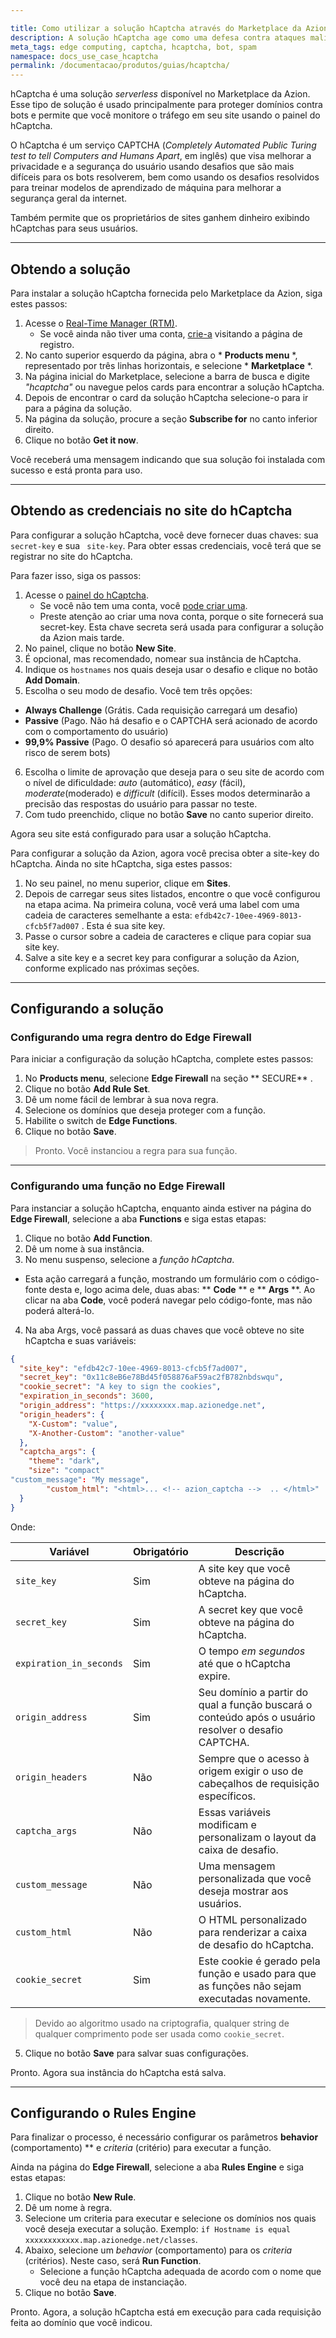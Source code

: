 ```yaml
---

title: Como utilizar a solução hCaptcha através do Marketplace da Azion
description: A solução hCaptcha age como uma defesa contra ataques maliciosos de bots, SPAM e outros.
meta_tags: edge computing, captcha, hcaptcha, bot, spam
namespace: docs_use_case_hcaptcha
permalink: /documentacao/produtos/guias/hcaptcha/
---
```


hCaptcha é uma solução *serverless* disponível no Marketplace da Azion. Esse tipo de solução é usado principalmente para proteger domínios contra bots e permite que você monitore o tráfego em seu site usando o painel do hCaptcha.

O hCaptcha é um serviço CAPTCHA (*Completely Automated Public Turing test to tell Computers and Humans Apart*, em inglês) que visa melhorar a privacidade e a segurança do usuário usando desafios que são mais difíceis para os bots resolverem, bem como usando os desafios resolvidos para treinar modelos de aprendizado de máquina para melhorar a segurança geral da internet.

Também permite que os proprietários de sites ganhem dinheiro exibindo hCaptchas para seus usuários.

---

## Obtendo a solução

Para instalar a solução hCaptcha fornecida pelo Marketplace da Azion, siga estes passos:

1. Acesse o [Real-Time Manager (RTM)](https://manager.azion.com/).
   - Se você ainda não tiver uma conta, [crie-a](https://manager.azion.com/signup/) visitando a página de registro.
2. No canto superior esquerdo da página, abra o * **Products menu** *, representado por três linhas horizontais, e selecione * **Marketplace** *.
3. Na página inicial do Marketplace, selecione a barra de busca e digite *"hcaptcha"* ou navegue pelos cards para encontrar a solução hCaptcha.
4. Depois de encontrar o card da solução hCaptcha selecione-o para ir para a página da solução.
5. Na página da solução, procure a seção **Subscribe for** no canto inferior direito.
6. Clique no botão **Get it now**.

Você receberá uma mensagem indicando que sua solução foi instalada com sucesso e está pronta para uso.

---

## Obtendo as credenciais no site do hCaptcha

Para configurar a solução hCaptcha, você deve fornecer duas chaves: sua `secret-key` e sua ` site-key`. Para obter essas credenciais, você terá que se registrar no site do hCaptcha.

Para fazer isso, siga os passos:

1. Acesse o [painel do hCaptcha](https://dashboard.hcaptcha.com/overview).
   - Se você não tem uma conta, você [pode criar uma](https://www.hcaptcha.com/signup-interstitial).
   - Preste atenção ao criar uma nova conta, porque o site fornecerá sua secret-key. Esta chave secreta será usada para configurar a solução da Azion mais tarde.
2. No painel, clique no botão **New Site**.
3. É opcional, mas recomendado, nomear sua instância de hCaptcha.
4. Indique os `hostnames` nos quais deseja usar o desafio e clique no botão **Add Domain**.
5. Escolha o seu modo de desafio. Você tem três opções:
- **Always Challenge** (Grátis. Cada requisição carregará um desafio)
- **Passive** (Pago. Não há desafio e o CAPTCHA será acionado de acordo com o comportamento do usuário)
- **99,9% Passive** (Pago. O desafio só aparecerá para usuários com alto risco de serem bots)
6. Escolha o limite de aprovação que deseja para o seu site de acordo com o nível de dificuldade: *auto* (automático), *easy* (fácil), *moderate*(moderado) e *difficult* (difícil). Esses modos determinarão a precisão das respostas do usuário para passar no teste.
7. Com tudo preenchido, clique no botão **Save** no canto superior direito.

Agora seu site está configurado para usar a solução hCaptcha.

Para configurar a solução da Azion, agora você precisa obter a site-key do hCaptcha. Ainda no site hCaptcha, siga estes passos:

1. No seu painel, no menu superior, clique em **Sites**.
2. Depois de carregar seus sites listados, encontre o que você configurou na etapa acima.
   Na primeira coluna, você verá uma label com uma cadeia de caracteres semelhante a esta: `efdb42c7-10ee-4969-8013-cfcb5f7ad007` . Esta é sua site key.
3. Passe o cursor sobre a cadeia de caracteres e clique para copiar sua site key.
4. Salve a site key e a secret key para configurar a solução da Azion, conforme explicado nas próximas seções.

---

## Configurando a solução

### Configurando uma regra dentro do Edge Firewall

Para iniciar a configuração da solução hCaptcha, complete estes passos:

1. No **Products menu**, selecione **Edge Firewall** na seção ** SECURE** .
2. Clique no botão **Add Rule Set**.
3. Dê um nome fácil de lembrar à sua nova regra.
4. Selecione os domínios que deseja proteger com a função.
5. Habilite o switch de **Edge Functions**.
6. Clique no botão **Save**.

> Pronto. Você instanciou a regra para sua função.

---

### Configurando uma função no Edge Firewall

Para instanciar a solução hCaptcha, enquanto ainda estiver na página do **Edge Firewall**, selecione a aba **Functions** e siga estas etapas:

1. Clique no botão **Add⁠ Function**.
2. Dê um nome à sua instância.
3. No menu suspenso, selecione a *função hCaptcha*.
- Esta ação carregará a função, mostrando um formulário com o código-fonte desta e, logo acima dele, duas abas: ** **Code** ** e ** **Args** **. Ao clicar na aba **Code**, você poderá navegar pelo código-fonte, mas não poderá alterá-lo.
4. Na aba Args, você passará as duas chaves que você obteve no site hCaptcha e suas variáveis:

```json
{
  "site_key": "efdb42c7-10ee-4969-8013-cfcb5f7ad007",
  "secret_key": "0x11c8eB6e78Bd45f058876aF59ac2fB782nbdswqu",
  "cookie_secret": "A key to sign the cookies",
  "expiration_in_seconds": 3600,
  "origin_address": "https://xxxxxxxx.map.azionedge.net",
  "origin_headers": {
	"X-Custom": "value",
	"X-Another-Custom": "another-value"
  },
  "captcha_args": {
	"theme": "dark",
	"size": "compact"
"custom_message": "My message",
    	"custom_html": "<html>... <!-- azion_captcha -->  .. </html>"
  }
}
```

Onde:

| Variável | Obrigatório | Descrição |
| ---- | ----- | ----- |
| `site_key` | Sim | A site key que você obteve na página do hCaptcha. |
| `secret_key` | Sim | A secret key que você obteve na página do hCaptcha. |
| `expiration_in_seconds` | Sim | O tempo *em segundos* até que o hCaptcha expire. |
| `origin_address` | Sim | Seu domínio a partir do qual a função buscará o conteúdo após o usuário resolver o desafio CAPTCHA. |
| `origin_headers` | Não | Sempre que o acesso à origem exigir o uso de cabeçalhos de requisição específicos. |
| `captcha_args` | Não | Essas variáveis modificam e personalizam o layout da caixa de desafio. |
| `custom_message` | Não | Uma mensagem personalizada que você deseja mostrar aos usuários. |
| `custom_html` | Não | O HTML personalizado para renderizar a caixa de desafio do hCaptcha. |
| `cookie_secret` | Sim | Este cookie é gerado pela função e usado para que as funções não sejam executadas novamente. |

> Devido ao algoritmo usado na criptografia, qualquer string de qualquer comprimento pode ser usada como `cookie_secret`.

5. Clique no botão **Save** para salvar suas configurações.

Pronto. Agora sua instância do hCaptcha está salva.

---

## Configurando o Rules Engine

Para finalizar o processo, é necessário configurar os parâmetros **behavior**   (comportamento) ** e *criteria* (critério) para executar a função.

Ainda na página do **Edge Firewall**, selecione a aba **Rules Engine** e siga estas etapas:

1. Clique no botão **New Rule**.
2. Dê um nome à regra.
3. Selecione um criteria para executar e selecione os domínios nos quais você deseja executar a solução. Exemplo: ``if Hostname is equal xxxxxxxxxxxx.map.azionedge.net/classes``.
4. Abaixo, selecione um *behavior* (comportamento) para os *criteria* (critérios). Neste caso, será **Run Function**.
   - Selecione a função hCaptcha adequada de acordo com o nome que você deu na etapa de instanciação.
5. Clique no botão **Save**.

Pronto. Agora, a solução hCaptcha está em execução para cada requisição feita ao domínio que você indicou.

